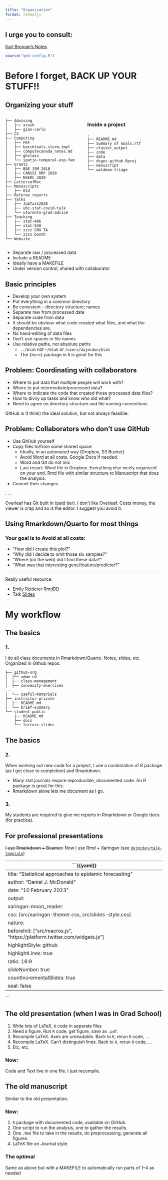 ```yaml
---
title: "Organization"
format: revealjs
---
```


## I urge you to consult:

[Karl Broman's Notes](https://kbroman.org/Tools4RR/assets/lectures/06_org_eda_withnotes.pdf)

```r
source("qmd-config.R")
```

# Before I forget, BACK UP YOUR STUFF!!

## Organizing your stuff

::::{.columns}
:::{.column width="50%"}

```
├── Advising
│   ├── arash
│   ├── gian-carlo
├── CV
├── Computing
│   ├── FKF
│   ├── batchtools.slurm.tmpl
│   ├── computecanada_notes.md
│   ├── ghclass
│   └── spatio-temporal-exp-fam
├── Grants
│   ├── B&E JSM 2010
│   ├── CANSSI RRP 2020
│   ├── NSERC 2020
├── LettersofRec
├── Manuscripts
│   ├── Old
├── Referee reports
├── Talks
│   ├── JobTalk2020
│   ├── ubc-stat-covid-talk
│   └── utoronto-grad-advice
├── Teaching
│   ├── stat-406
│   ├── stat-550
│   ├── zzzz CMU TA
│   └── zzzz booth
└── Website
```
:::

:::{.column width="50%"}

### Inside a project

```
.
├── README.md
├── Summary of Goals.rtf
├── cluster_output
├── code
├── data
├── dsges-github.Rproj
├── manuscript
└── waldman-triage
```
:::
::::

* Separate raw / processed data
* Include a README
* Ideally have a MAKEFILE
* Under version control, shared with collaborator


## Basic principles

* Develop your own system
* Put everything in a common directory
* Be consistent
    – directory structure; names
* Separate raw from processed data
* Separate code from data
* It should be obvious what code created what files, and what the dependencies are.
* [No hand-editing of data files]{.secondary}
* [Don’t use spaces in file names]{.secondary}
* Use relative paths, not absolute paths
  - `../blah` not `~/blah` or `/users/dajmcdon/blah`
  - The `{here}` package in `R` is great for this
  
## Problem: Coordinating with collaborators

* Where to put data that multiple people will work with?
* Where to put intermediate/processed data?
* Where to indicate the code that created those processed data files?
* How to divvy up tasks and know who did what?
* Need to agree on directory structure and file naming conventions

[GitHub is (I think) the ideal solution, but not always feasible.]{.secondary}

## Problem: Collaborators who don’t use GitHub

* Use GitHub yourself
* Copy files to/from some shared space
    - Ideally, in an automated way (Dropbox, S3 Bucket)
    - Avoid Word at all costs. Google Docs if needed.
    - Word and Git do not mix
    - [Last resort:]{.secondary} Word file in Dropbox. Everything else nicely organized on your end. Rmd file with similar structure to Manuscript that does the analysis.
* Commit their changes.

. . .

Overleaf has Git built in (paid tier). I don't like Overleaf. Costs money, the viewer is crap and so is the editor. I suggest you avoid it.


## Using Rmarkdown/Quarto for most things

### Your goal is to [Avoid at all costs]{.secondary}:

* "How did I create this plot?"
* "Why did I decide to omit those six samples?"
* "Where (on the web) did I find these data?"
* "What was that interesting gene/feature/predictor?"

<hr>
 
Really useful resource:

* Emily Reiderer [RmdDD](https://emilyriederer.netlify.app/post/rmarkdown-driven-development/)
* Talk [Slides](https://www.slideshare.net/EmilyRiederer/rmarkdown-driven-development-rstudioconf-2020)

# My workflow

## The basics

### 1. 

I do all class documents in Rmarkdown/Quarto. Notes, slides, etc. Organized in Github repos:

```
├── github-org
│  ├── admm-cd
│  ├── class-management
│  ├── convexity-exercises
...
│  └── useful-materials
├── instructor-private
│  ├── README.md
│  └── brief-summary
└── student-public
    ├── README.md
    ├── docs
    └── lecture-slides
```


## The basics

### 2. 

When working out new code for a project, I use a combination of R package (as I get close to completion) and Rmarkdown.

* Many stat journals require reproducible, documented code. An R package is great for this.
* Rmarkdown alone lets me document as I go.
    
### 3. 

My students are required to give me reports in Rmarkdown or Google docs (for practice).

## For professional presentations

~~I use Rmarkdown + Beamer:~~ Now I use Rmd + Xaringan (see [`dajmcdon/talk-template`](https://github.com/dajmcdon/talk-template))

```{{yaml}}
---
title: "Statistical approaches to epidemic forecasting"
author: "Daniel J. McDonald"
date: "10 February 2023"
output:
  xaringan::moon_reader:
    css: [src/xaringan-themer.css, src/slides-style.css]
    nature:
      beforeInit: ["src/macros.js", "https://platform.twitter.com/widgets.js"]
      highlightStyle: github
      highlightLines: true
      ratio: 16:9
      slideNumber: true
      countIncrementalSlides: true
    seal: false
---
```

## The old presentation (when I was in Grad School)

1. Write lots of LaTeX, `R` code in separate files
2. Need a figure. Run `R` code, get figure, save as `.pdf`.
3. Recompile LaTeX. Axes are unreadable. Back to `R`, rerun `R` code, ...
4. Recompile LaTeX. Can't distinguish lines. Back to `R`, rerun `R` code, ...
5. Etc, etc.

### Now:  
Code and Text live in one file. I just recompile.

## The old manuscript

Similar to the old presentation.

### Now:  

1. `R` package with documented code, available on GitHub.  
2. One script to run the analysis, one to gather the results.  
3. One `.Rmd` file to take in the results, do preprocessing, generate all figures.  
4. LaTeX file on Journal style.

### The optimal

Same as above but with a MAKEFILE to automatically run parts of 1--4 as needed

